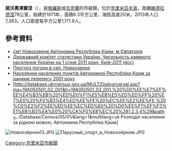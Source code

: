 {{No footnotes|time=2015-09-16T15:25:18+00:00}}
'''諾沃奧澤爾涅'''（{{lang-ru|Новоозёрное}}），是[[俄羅斯|俄羅斯]]或[[烏克蘭|烏克蘭]]的市級鎮，位於[[克里米亞半島|克里米亞半島]]，距離[[維德拉德涅|維德拉德涅]]78公里，始建於1971年，面積6.3平方公里，海拔高度20米，2013年人口7,383，人口密度每平方公里1,171.9人。

==參考資料==
*[http://gska2.rada.gov.ua/pls/z7502/A005?rdat1=21.02.2009&rf7571=1234 смт Новоозерне Автономна Республіка Крим, м Євпаторія]{{dead link|date=2018年4月 |bot=InternetArchiveBot |fix-attempted=yes }}
*[https://web.archive.org/web/20121010205321/http://stat6.stat.lviv.ua/PXWEB2007/ukr/publ/2011/chnas.zip Державний комітет статистики України. Чисельність наявного населення України на 1 січня 2011 року, Київ-2011 (doc)]
*[http://weather.in.ua/ua/krym/17802 Прогноз погоди в смт. Новоозерне]{{Wayback|url=http://weather.in.ua/ua/krym/17802 |date=20111219130710 }}
*[http://pop-stat.mashke.org/ukraine-census-2001/avtonomna_respublika_krym.htm Населення населених пунктів Автономної Республіки Крим за даними перепису 2001 року]{{Wayback|url=http://pop-stat.mashke.org/ukraine-census-2001/avtonomna_respublika_krym.htm |date=20170311035124 }}
*[http://database.ukrcensus.gov.ua/MULT/Dialog/varval.asp?ma=19A050501_02_001&ti=19A050501_02_001.%20%D0%EE%E7%EF%EE%E4%B3%EB%20%ED%E0%F1%E5%EB%E5%ED%ED%FF%20%E7%E0%20%F0%B3%E4%ED%EE%FE%20%EC%EE%E2%EE%FE,%20%C0%E2%F2%EE%ED%EE%EC%ED%E0%20%D0%E5%F1%EF%F3%E1%EB%B3%EA%E0%20%CA%F0%E8%EC%20%281,2,3,4%29&path=../Database/Census/05/01/&lang=1&multilang=uk Розподіл населення за рідною мовою, Автономна Республіка Крим]{{WebCite|url=https://www.webcitation.org/6HeeVATJt?url=http://database.ukrcensus.gov.ua/MULT/Dialog/varval.asp?ma=19A050501_02_001 |date=20130626032637 |dateformat=iso }}

{{coord|45|23|9|N|33|7|4|E|scale:30000|display=title}}

[[Image:Новоозёрное13.JPG|right]]
[[Image:Парусный_спорт_в_Новоозёрном.JPG|thumb]]

{{DEFAULTSORT:Новоозерне}}
[[Category:克里米亞市級鎮|Category:克里米亞市級鎮]]


{{Crimea-geo-stub}}